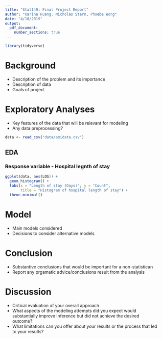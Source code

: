```yaml
---
title: "Stat149: Final Project Report"
author: "Karina Huang, Nicholas Stern, Phoebe Wong"
date: "4/18/2019"
output: 
  pdf_document:
    number_sections: true
---
```


```r
library(tidyverse)
```


# Background
- Description of the problem and its importance
- Description of data
- Goals of project

# Exploratory Analyses
- Key features of the data that will be relevant for modeling
- Any data preprocessing?

```r
data <- read_csv("data/amidata.csv")
```

## EDA 
### Response variable - Hospital legnth of stay

```r
ggplot(data, aes(LOS)) +
  geom_histogram() + 
  labs(x = "Length of stay (Days)", y = "Count", 
       title = "Histogram of hospital length of stay") +
  theme_minimal()
```

# Model
- Main models considered
- Decisions to consider alternative models

# Conclusion
- Substantive conclusions that would be important for a non-statistican
- Report any prgamatic advice/conclusions result from the analysis

# Discussion
- Critical evaluation of your overall approach
- What aspects of the modeling attempts did you expect would substantially improve inference but did not achieve the desired outcome?
- What limitations can you offer about your results or the process that led to your results?